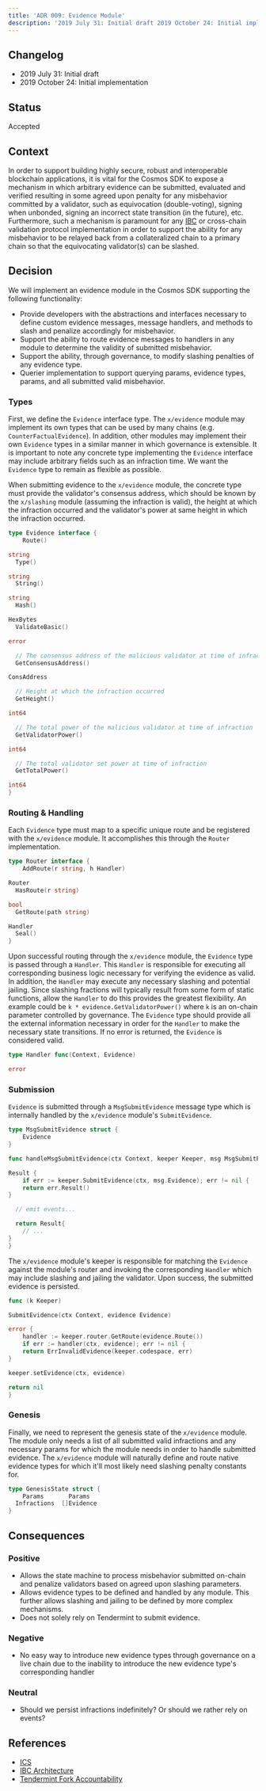 ```yaml
---
title: 'ADR 009: Evidence Module'
description: '2019 July 31: Initial draft 2019 October 24: Initial implementation'
---
```

## Changelog

* 2019 July 31: Initial draft
* 2019 October 24: Initial implementation

## Status

Accepted

## Context

In order to support building highly secure, robust and interoperable blockchain
applications, it is vital for the Cosmos SDK to expose a mechanism in which arbitrary
evidence can be submitted, evaluated and verified resulting in some agreed upon
penalty for any misbehavior committed by a validator, such as equivocation (double-voting),
signing when unbonded, signing an incorrect state transition (in the future), etc.
Furthermore, such a mechanism is paramount for any
[IBC](https://github.com/cosmos/ics/blob/master/ibc/2_IBC_ARCHITECTURE.md) or
cross-chain validation protocol implementation in order to support the ability
for any misbehavior to be relayed back from a collateralized chain to a primary
chain so that the equivocating validator(s) can be slashed.

## Decision

We will implement an evidence module in the Cosmos SDK supporting the following
functionality:

* Provide developers with the abstractions and interfaces necessary to define
  custom evidence messages, message handlers, and methods to slash and penalize
  accordingly for misbehavior.
* Support the ability to route evidence messages to handlers in any module to
  determine the validity of submitted misbehavior.
* Support the ability, through governance, to modify slashing penalties of any
  evidence type.
* Querier implementation to support querying params, evidence types, params, and
  all submitted valid misbehavior.

### Types

First, we define the `Evidence` interface type. The `x/evidence` module may implement
its own types that can be used by many chains (e.g. `CounterFactualEvidence`).
In addition, other modules may implement their own `Evidence` types in a similar
manner in which governance is extensible. It is important to note any concrete
type implementing the `Evidence` interface may include arbitrary fields such as
an infraction time. We want the `Evidence` type to remain as flexible as possible.

When submitting evidence to the `x/evidence` module, the concrete type must provide
the validator's consensus address, which should be known by the `x/slashing`
module (assuming the infraction is valid), the height at which the infraction
occurred and the validator's power at same height in which the infraction occurred.

```go expandable
type Evidence interface {
    Route()

string
  Type()

string
  String()

string
  Hash()

HexBytes
  ValidateBasic()

error

  // The consensus address of the malicious validator at time of infraction
  GetConsensusAddress()

ConsAddress

  // Height at which the infraction occurred
  GetHeight()

int64

  // The total power of the malicious validator at time of infraction
  GetValidatorPower()

int64

  // The total validator set power at time of infraction
  GetTotalPower()

int64
}
```

### Routing & Handling

Each `Evidence` type must map to a specific unique route and be registered with
the `x/evidence` module. It accomplishes this through the `Router` implementation.

```go
type Router interface {
    AddRoute(r string, h Handler)

Router
  HasRoute(r string)

bool
  GetRoute(path string)

Handler
  Seal()
}
```

Upon successful routing through the `x/evidence` module, the `Evidence` type
is passed through a `Handler`. This `Handler` is responsible for executing all
corresponding business logic necessary for verifying the evidence as valid. In
addition, the `Handler` may execute any necessary slashing and potential jailing.
Since slashing fractions will typically result from some form of static functions,
allow the `Handler` to do this provides the greatest flexibility. An example could
be `k * evidence.GetValidatorPower()` where `k` is an on-chain parameter controlled
by governance. The `Evidence` type should provide all the external information
necessary in order for the `Handler` to make the necessary state transitions.
If no error is returned, the `Evidence` is considered valid.

```go
type Handler func(Context, Evidence)

error
```

### Submission

`Evidence` is submitted through a `MsgSubmitEvidence` message type which is internally
handled by the `x/evidence` module's `SubmitEvidence`.

```go expandable
type MsgSubmitEvidence struct {
    Evidence
}

func handleMsgSubmitEvidence(ctx Context, keeper Keeper, msg MsgSubmitEvidence)

Result {
    if err := keeper.SubmitEvidence(ctx, msg.Evidence); err != nil {
    return err.Result()
}

  // emit events...

  return Result{
    // ...
}
}
```

The `x/evidence` module's keeper is responsible for matching the `Evidence` against
the module's router and invoking the corresponding `Handler` which may include
slashing and jailing the validator. Upon success, the submitted evidence is persisted.

```go
func (k Keeper)

SubmitEvidence(ctx Context, evidence Evidence)

error {
    handler := keeper.router.GetRoute(evidence.Route())
    if err := handler(ctx, evidence); err != nil {
    return ErrInvalidEvidence(keeper.codespace, err)
}

keeper.setEvidence(ctx, evidence)

return nil
}
```

### Genesis

Finally, we need to represent the genesis state of the `x/evidence` module. The
module only needs a list of all submitted valid infractions and any necessary params
for which the module needs in order to handle submitted evidence. The `x/evidence`
module will naturally define and route native evidence types for which it'll most
likely need slashing penalty constants for.

```go
type GenesisState struct {
    Params       Params
  Infractions  []Evidence
}
```

## Consequences

### Positive

* Allows the state machine to process misbehavior submitted on-chain and penalize
  validators based on agreed upon slashing parameters.
* Allows evidence types to be defined and handled by any module. This further allows
  slashing and jailing to be defined by more complex mechanisms.
* Does not solely rely on Tendermint to submit evidence.

### Negative

* No easy way to introduce new evidence types through governance on a live chain
  due to the inability to introduce the new evidence type's corresponding handler

### Neutral

* Should we persist infractions indefinitely? Or should we rather rely on events?

## References

* [ICS](https://github.com/cosmos/ics)
* [IBC Architecture](https://github.com/cosmos/ics/blob/master/ibc/1_IBC_ARCHITECTURE.md)
* [Tendermint Fork Accountability](https://github.com/tendermint/spec/blob/7b3138e69490f410768d9b1ffc7a17abc23ea397/spec/consensus/fork-accountability.md)
